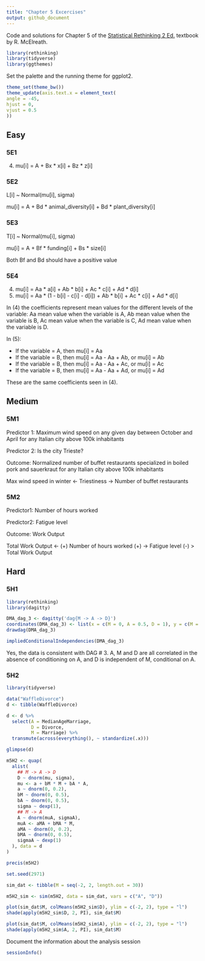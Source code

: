 ```yaml
---
title: "Chapter 5 Excercises"
output: github_document
---
```


Code and solutions for Chapter 5 of the [Statistical Rethinking 2 Ed.](https://xcelab.net/rm/statistical-rethinking/) textbook by R. McElreath.

```r
library(rethinking)
library(tidyverse)
library(ggthemes)
```

Set the palette and the running theme for ggplot2.

```r
theme_set(theme_bw())
theme_update(axis.text.x = element_text(
angle = -45,
hjust = 0,
vjust = 0.5
))
```

## Easy

### 5E1

(4) mu[i] = A + Bx * x[i] + Bz * z[i]

### 5E2

L[i] ~ Normal(mu[i], sigma)

mu[i] = A + Bd * animal_diversity[i] + Bd * plant_diversity[i]

### 5E3

T[i] ~ Normal(mu[i], sigma)

mu[i] = A + Bf * funding[i] + Bs * size[i]

Both Bf and Bd should have a positive value

### 5E4

(4) mu[i] = Aa * a[i] + Ab * b[i] + Ac * c[i] + Ad * d[i]
(5) mu[i] = Aa * (1 - b[i] - c[i] - d[i]) + Ab * b[i] + Ac * c[i] + Ad * d[i]

In (4) the coefficients represent mean values for the different levels of the variable: Aa mean value when the variable is A, Ab mean value when the variable is B, Ac mean value when the variable is C, Ad mean value when the variable is D.

In (5):

* If the variable = A, then mu[i] = Aa
* If the variable = B, then mu[i] = Aa - Aa + Ab, or mu[i] = Ab
* If the variable = B, then mu[i] = Aa - Aa + Ac, or mu[i] = Ac
* If the variable = B, then mu[i] = Aa - Aa + Ad, or mu[i] = Ad

These are the same coefficients seen in (4).

## Medium

### 5M1

Predictor 1: Maximum wind speed on any given day between October and April for any Italian city above 100k inhabitants

Predictor 2: Is the city Trieste?

Outcome: Normalized number of buffet restaurants specialized in boiled pork and sauerkraut for any Italian city above 100k inhabitants

Max wind speed in winter <- Triestiness -> Number of buffet restaurants 

### 5M2

Predictor1: Number of hours worked

Predictor2: Fatigue level

Outcome: Work Output 

Total Work Output  <- (+) Number of hours worked (+) -> Fatigue level (-) > Total Work Output 

## Hard

### 5H1

```r
library(rethinking)
library(dagitty)

DMA_dag_3 <- dagitty('dag{M -> A -> D}')
coordinates(DMA_dag_3) <- list(x = c(M = 0, A = 0.5, D = 1), y = c(M = 0, A = 0, D = 0))
drawdag(DMA_dag_3)
```
```r
impliedConditionalIndependencies(DMA_dag_3)
```

Yes, the data is consistent with DAG # 3. A, M and D are all correlated in the absence of conditioning on A, and D is independent of M, conditional on A. 

### 5H2

```r
library(tidyverse)

data("WaffleDivorce")
d <- tibble(WaffleDivorce)

d <- d %>%
  select(A = MedianAgeMarriage, 
         D = Divorce, 
         M = Marriage) %>%
  transmute(across(everything(), ~ standardize(.x)))

glimpse(d)
```

```r
m5H2 <- quap(
  alist(
    ## M -> A -> D
    D ~ dnorm(mu, sigma),
    mu <- a + bM * M + bA * A,
    a ~ dnorm(0, 0.2),
    bM ~ dnorm(0, 0.5),
    bA ~ dnorm(0, 0.5),
    sigma ~ dexp(1),
    ## M -> A
    A ~ dnorm(muA, sigmaA),
    muA <- aMA + bMA * M,
    aMA ~ dnorm(0, 0.2),
    bMA ~ dnorm(0, 0.5),
    sigmaA ~ dexp(1)
  ), data = d
)

precis(m5H2)
```

```r
set.seed(2971)

sim_dat <- tibble(M = seq(-2, 2, length.out = 30))

m5H2_sim <- sim(m5H2, data = sim_dat, vars = c("A", "D"))
```

```r
plot(sim_dat$M, colMeans(m5H2_sim$D), ylim = c(-2, 2), type = "l")
shade(apply(m5H2_sim$D, 2, PI), sim_dat$M)
```
```r
plot(sim_dat$M, colMeans(m5H2_sim$A), ylim = c(-2, 2), type = "l")
shade(apply(m5H2_sim$A, 2, PI), sim_dat$M)
```



Document the information about the analysis session

```r
sessionInfo()
```
